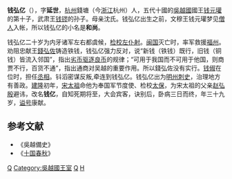 '''钱弘亿'''（{{bd|929年||967年|catIdx=Q}}），字'''延世'''，[[杭州|杭州]]錢塘（今[[浙江|浙江]]杭州）人，五代十國的[[吳越國|吳越國]]國王[[钱元瓘|钱元瓘]]的第十子，武肃王[[钱镠|钱镠]]的孙子。母亲沈氏。钱弘亿出生之前，文穆王钱元瓘梦见[[僧人|僧人]]入帐，所以钱弘亿的小名是'''和尚'''。

钱弘亿二十岁为内牙诸军左右都虞候，[[检校|检校]][[左仆射|左仆射]]。[[闽国|闽国]]灭亡时，率军救援[[福州|福州]]。劝阻忠献王[[錢弘佐|錢弘佐]]铸造铁钱，钱弘亿强力反对，说“新钱（铁钱）既行，旧钱（铜钱）皆流入邻国”，指出[[劣币驱逐良币|劣币驱逐良币]]的规律；“可用于我国而不可用于他国，则商贾不行，百货不通”，指出通商对吴越的重要作用。所以錢弘佐没有实行。[[钱俶|钱俶]]在位时，担任[[丞相|丞相]]。钭滔密谋反叛,牵连到钱弘亿。钱弘亿出为[[明州|明州]][[刺史|刺史]]，治理地方有善政。[[建隆|建隆]]初年，[[宋太祖|宋太祖]]命他为奉国军节度使、检校[[太保|太保]]，为宋太祖的父亲[[赵弘殷|赵弘殷]]避讳，改名'''钱亿'''，自知死期将至，大会宾客，诀别后，卧病三日而终，年三十九岁，[[谥号|谥号]]康献。

==参考文献==
*《吳越備史》
*《[[十国春秋|十国春秋]]》

[[Category:杭州人|Q]]
[[Category:吳越國王室|Category:吳越國王室]]
[[Category:五代十国官员|Q]]
[[Category:钱姓|H]]